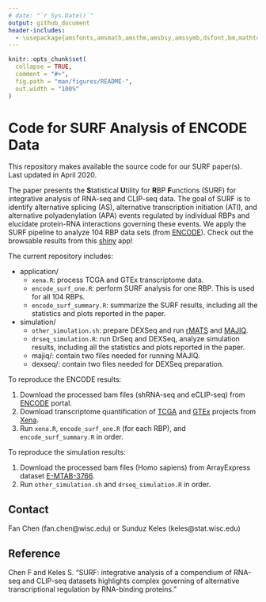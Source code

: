 ```yaml
---
# date: "`r Sys.Date()`"
output: github_document
header-includes:
  - \usepackage{amsfonts,amsmath,amsthm,amsbsy,amssymb,dsfont,bm,mathtools,mathalfa}
---
```


<!-- README.md is generated from README.Rmd. Please edit that file -->

```r
knitr::opts_chunk$set(
  collapse = TRUE,
  comment = "#>",
  fig.path = "man/figures/README-",
  out.width = "100%"
)
```

# Code for SURF Analysis of ENCODE Data
<!-- badges: start -->
<!-- [![lifecycle](https://img.shields.io/badge/lifecycle-experimental-orange.svg)](https://www.tidyverse.org/lifecycle/#experimental) -->
<!-- badges: end -->

This repository makes available the source code for our SURF paper(s). Last updated in April 2020. 

The paper presents the **S**tatistical **U**tility for **R**BP **F**unctions (SURF) for integrative analysis of RNA-seq and CLIP-seq data. The goal of SURF is to identify alternative splicing (AS), alternative transcription initiation (ATI), and alternative polyadenylation (APA) events regulated by individual RBPs and elucidate protein-RNA interactions governing these events. We apply the SURF pipeline to analyze 104 RBP data sets (from [ENCODE](https://www.encodeproject.org)). Check out the browsable results from this [shiny](http://www.statlab.wisc.edu/shiny/surf/) app!

The current repository includes:

* application/
  * `xena.R`: process TCGA and GTEx transcriptome data.
  * `encode_surf_one.R`: perform SURF analysis for one RBP. This is used for all 104 RBPs.
  * `encode_surf_summary.R`: summarize the SURF results, including all the statistics and plots reported in the paper.

* simulation/
  * `other_simulation.sh`: prepare DEXSeq and run [rMATS](http://rnaseq-mats.sourceforge.net/) and [MAJIQ](https://majiq.biociphers.org).
  * `drseq_simulation.R`: run DrSeq and DEXSeq, analyze simulation results, including all the statistics and plots reported in the paper.
  * majiq/: contain two files needed for running MAJIQ.
  * dexseq/: contain two files needed for DEXSeq preparation.

To reproduce the ENCODE results: 

  1. Download the processed bam files (shRNA-seq and eCLIP-seq) from [ENCODE](https://www.encodeproject.org) portal. 
  1. Download transcriptome quantification of [TCGA](https://www.cancer.gov/about-nci/organization/ccg/research/structural-genomics/tcga) and [GTEx](https://commonfund.nih.gov/gtex) projects from [Xena](https://xena.ucsc.edu).
  1. Run `xena.R`, `encode_surf_one.R` (for each RBP), and `encode_surf_summary.R` in order.

To reproduce the simulation results: 

  1. Download the processed bam files (Homo sapiens) from ArrayExpress dataset [E-MTAB-3766](https://www.ebi.ac.uk/arrayexpress/experiments/E-MTAB-3766/files/processed/).
  1. Run `other_simulation.sh` and `drseq_simulation.R` in order.


## Contact
Fan Chen (fan.chen@wisc.edu) or Sunduz Keles (keles@stat.wisc.edu)

## Reference

Chen F and Keles S. "SURF: integrative analysis of a compendium of RNA-seq and CLIP-seq datasets highlights complex governing of alternative transcriptional regulation by RNA-binding proteins."


